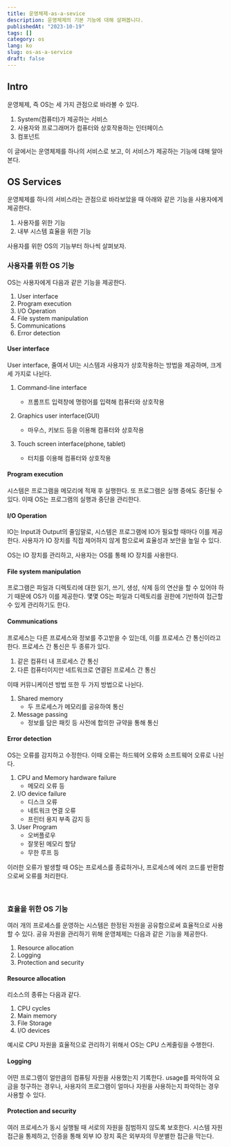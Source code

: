 ```yaml
---
title: 운영체제-as-a-sevice
description: 운영체제의 기본 기능에 대해 살펴봅니다.
publishedAt: "2023-10-19"
tags: []
category: os
lang: ko
slug: os-as-a-service
draft: false
---
```


## Intro

운영체제, 즉 OS는 세 가지 관점으로 바라볼 수 있다.

1. System(컴퓨터)가 제공하는 서비스
2. 사용자와 프로그래머가 컴퓨터와 상호작용하는 인터페이스
3. 컴포넌트

이 글에서는 운영체제를 하나의 서비스로 보고, 이 서비스가 제공하는 기능에 대해 알아본다.

## OS Services

운영체제를 하나의 서비스라는 관점으로 바라보았을 때 아래와 같은 기능을 사용자에게 제공한다.

1. 사용자를 위한 기능
2. 내부 시스템 효율을 위한 기능

사용자를 위한 OS의 기능부터 하나씩 살펴보자.

### 사용자를 위한 OS 기능

OS는 사용자에게 다음과 같은 기능을 제공한다.

1. User interface
2. Program execution
3. I/O Operation
4. File system manipulation
5. Communications
6. Error detection

#### User interface

User interface, 줄여서 UI는 시스템과 사용자가 상호작용하는 방법을 제공하며, 크게 세 가지로 나뉜다.

1. Command-line interface
   - 프롬프트 입력창에 명령어를 입력해 컴퓨터와 상호작용

2. Graphics user interface(GUI)
   - 마우스, 키보드 등을 이용해 컴퓨터와 상호작용

3. Touch screen interface(phone, tablet)
   - 터치를 이용해 컴퓨터와 상호작용

#### Program execution

시스템은 프로그램을 메모리에 적재 후 실행한다. 또 프로그램은 실행 중에도 중단될 수 있다. 이때 OS는 프로그램의 실행과 중단을 관리한다.

#### I/O Operation

IO는 Input과 Output의 줄임말로, 시스템은 프로그램에 IO가 필요할 때마다 이를 제공한다. 사용자가 IO 장치를 직접 제어하지 않게 함으로써 효율성과 보안을 높일 수 있다.

OS는 IO 장치를 관리하고, 사용자는 OS를 통해 IO 장치를 사용한다.

#### File system manipulation

프로그램은 파일과 디렉토리에 대한 읽기, 쓰기, 생성, 삭제 등의 연산을 할 수 있어야 하기 때문에 OS가 이를 제공한다.
몇몇 OS는 파일과 디렉토리를 권한에 기반하여 접근할 수 있게 관리하기도 한다.

#### Communications

프로세스는 다른 프로세스와 정보를 주고받을 수 있는데, 이를 프로세스 간 통신이라고 한다. 프로세스 간 통신은 두 종류가 있다.

1. 같은 컴퓨터 내 프로세스 간 통신
2. 다른 컴퓨터이지만 네트워크로 연결된 프로세스 간 통신

이때 커뮤니케이션 방법 또한 두 가지 방법으로 나뉜다.

1. Shared memory
   - 두 프로세스가 메모리를 공유하여 통신
2. Message passing
   - 정보를 담은 패킷 등 사전에 합의한 규약을 통해 통신

#### Error detection

OS는 오류를 감지하고 수정한다. 이때 오류는 하드웨어 오류와 소프트웨어 오류로 나뉜다.

1. CPU and Memory hardware failure
   - 메모리 오류 등
2. I/O device failure
   - 디스크 오류
   - 네트워크 연결 오류
   - 프린터 용지 부족 감지 등
3. User Program
   - 오버플로우
   - 잘못된 메모리 할당
   - 무한 루프 등

이러한 오류가 발생할 때 OS는 프로세스를 종료하거나, 프로세스에 에러 코드를 반환함으로써 오류를 처리한다.

<br />

### 효율을 위한 OS 기능

여러 개의 프로세스를 운영하는 시스템은 한정된 자원을 공유함으로써 효율적으로 사용할 수 있다. 공유 자원을 관리하기 위해 운영체제는 다음과 같은 기능을 제공한다.

1. Resource allocation
2. Logging
3. Protection and security

#### Resource allocation

리소스의 종류는 다음과 같다.

1. CPU cycles
2. Main memory
3. File Storage
4. I/O devices

예시로 CPU 자원을 효율적으로 관리하기 위해서 OS는 CPU 스케줄링을 수행한다.

#### Logging

어떤 프로그램이 얼만큼의 컴퓨팅 자원을 사용했는지 기록한다. usage를 파악하여 요금을 청구하는 경우나, 사용자의 프로그램이 얼마나 자원을 사용하는지 파악하는 경우 사용할 수 있다.

#### Protection and security

여러 프로세스가 동시 실행될 때 서로의 자원을 침범하지 않도록 보호한다. 시스템 자원 접근을 통제하고, 인증을 통해 외부 IO 장치 혹은 외부자의 무분별한 접근을 막는다.
